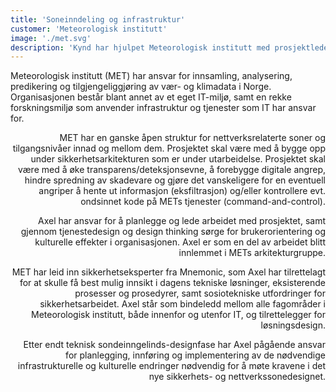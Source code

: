 ```yaml
---
title: 'Soneinndeling og infrastruktur'
customer: 'Meteorologisk institutt'
image: './met.svg'
description: 'Kynd har hjulpet Meteorologisk institutt med prosjektledelse, innsiktsarbeid, blablbalba for ditt og datt og sånn var det med lsikt.'
---
```



<PageSection heading="Soneinndeling og infrastruktur">
  <Prose align="left">
    <p>
      Meteorologisk institutt (MET) har ansvar for innsamling, analysering, predikering og
      tilgjengeliggjøring av vær- og klimadata i Norge. Organisasjonen består blant annet av et eget
      IT-miljø, samt en rekke forskningsmiljø som anvender infrastruktur og tjenester som IT har
      ansvar for.
    </p>
  </Prose>
  <Prose align="right">
    <p>
      MET har en ganske åpen struktur for nettverksrelaterte soner og tilgangsnivåer innad og mellom
      dem. Prosjektet skal være med å bygge opp under sikkerhetsarkitekturen som er under
      utarbeidelse. Prosjektet skal være med å øke transparens/deteksjonsevne, å forebygge digitale
      angrep, hindre spredning av skadevare og gjøre det vanskeligere for en eventuell angriper å
      hente ut informasjon (eksfiltrasjon) og/eller kontrollere evt. ondsinnet kode på METs
      tjenester (command-and-control).
    </p>
  </Prose>
</PageSection>
<PageSection heading="Roller og ansvar" subheading="Prosjektleder, tjenestedesigner">
  <Prose align="right">
    <p>
      Axel har ansvar for å planlegge og lede arbeidet med prosjektet, samt gjennom tjenestedesign
      og design thinking sørge for brukerorientering og kulturelle effekter i organisasjonen. Axel
      er som en del av arbeidet blitt innlemmet i METs arkitekturgruppe.
    </p>
    <p>
      MET har leid inn sikkerhetseksperter fra Mnemonic, som Axel har tilrettelagt for at skulle få
      best mulig innsikt i dagens tekniske løsninger, eksisterende prosesser og prosedyrer, samt
      sosiotekniske utfordringer for sikkerhetsarbeidet. Axel står som bindeledd mellom alle
      fagområder i Meteorologisk institutt, både innenfor og utenfor IT, og tilrettelegger for
      løsningsdesign.
    </p>
    <p>
      Etter endt teknisk sondeinngelinds-designfase har Axel pågående ansvar for planlegging,
      innføring og implementering av de nødvendige infrastrukturelle og kulturelle endringer
      nødvendig for å møte kravene i det nye sikkerhets- og nettverkssonedesignet.
    </p>
  </Prose>
</PageSection>
